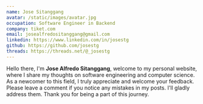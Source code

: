 ```yaml
---
name: Jose Sitanggang
avatar: /static/images/avatar.jpg
occupation: Software Engineer in Backend
company: tiket.com
email: josealfredositanggang@gmail.com
linkedin: https://www.linkedin.com/in/josestg
github: https://github.com/josestg
threads: https://threads.net/@_josestg
---
```


Hello there, I'm **Jose Alfredo Sitanggang**, welcome to my personal website, where I share my thoughts on software engineering and computer science. 
As a newcomer to this field, I truly appreciate and welcome your feedback. Please leave a comment if you notice any mistakes in my posts. 
I'll gladly address them. Thank you for being a part of this journey.
